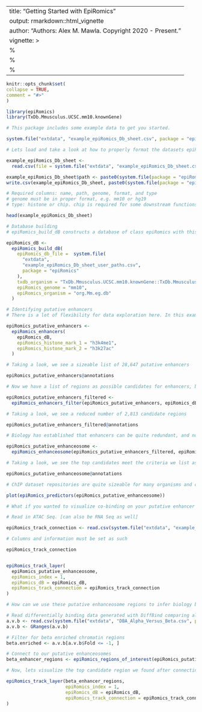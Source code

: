 ---
title: "Getting Started with EpiRomics"
output: rmarkdown::html_vignette
author: "Authors: Alex M. Mawla. Copyright 2020 - Present."
vignette: >
%\VignetteIndexEntry{getting-started-with-epiRomics}
  %\VignetteEngine{knitr::rmarkdown}
  %\VignetteEncoding{UTF-8}
  ---
  
  ```r
knitr::opts_chunk$set(
collapse = TRUE,
comment = "#>"
)
```

```r
library(epiRomics)
library(TxDb.Mmusculus.UCSC.mm10.knownGene)
```


```r
# This package includes some example data to get you started.

system.file("extdata", "example_epiRomics_Db_sheet.csv", package = "epiRomics")

# Lets load and take a look at how to properly format the datasets epiRomics uses to build its database.

example_epiRomics_Db_sheet <-
  read.csv(file = system.file("extdata", "example_epiRomics_Db_sheet.csv", package = "epiRomics"))
```

```r
example_epiRomics_Db_sheet$path <- paste0(system.file(package = "epiRomics"), "/extdata/", example_epiRomics_Db_sheet$path)
write.csv(example_epiRomics_Db_sheet, paste0(system.file(package = "epiRomics"), "/extdata/example_epiRomics_Db_sheet_user_paths.csv"), row.names = FALSE)
```

```r
# Required columns: name, path, genome, format, and type
# genome must be in proper format, e.g. mm10 or hg19
# type: histone or chip. chip is required for some downstream functions

head(example_epiRomics_Db_sheet)

# Database building
# epiRomics_build_dB constructs a database of class epiRomics with this data sheet

epiRomics_dB <-
  epiRomics_build_dB(
    epiRomics_db_file =  system.file(
      "extdata",
      "example_epiRomics_Db_sheet_user_paths.csv",
      package = "epiRomics"
    ),
    txdb_organism = "TxDb.Mmusculus.UCSC.mm10.knownGene::TxDb.Mmusculus.UCSC.mm10.knownGene",
    epiRomics_genome = "mm10",
    epiRomics_organism = "org.Mm.eg.db"
  )
```

```r
# Identifying putative enhancers
# There is a lot of flexibility for data exploration here. In this example, we search for putative enhancers using two histone marks known to co-occur at enhancer regions - h3k4me1 & h3k27ac

epiRomics_putative_enhancers <-
  epiRomics_enhancers(
    epiRomics_dB,
    epiRomics_histone_mark_1 = "h3k4me1",
    epiRomics_histone_mark_2 = "h3k27ac"
  )

# Taking a look, we see a sizeable list of 28,647 putative enhancers

epiRomics_putative_enhancers@annotations
```

```r
# Now we have a list of regions as possible candidates for enhancers, but where do we go from here? One way to increase confidence of these calls is to cross this list against an enhancer database, for instance, FANTOM. NOTE: This option may not be available for all organisms 

epiRomics_putative_enhancers_filtered <-
  epiRomics_enhancers_filter(epiRomics_putative_enhancers, epiRomics_dB)

# Taking a look, we see a reduced number of 2,813 candidate regions  

epiRomics_putative_enhancers_filtered@annotations
```

```r
# Biology has established that enhancers can be quite redundant, and not all play an active role in regulating a cell's activity. How can we utilize other epigenomic data in order to identify true enhanceosome regions? One way is to cross this list against all ChIP data of the cell type. A true enhanceosome region should have made it through our filtering thus far, and contain several binding sites for known TFs. Co-binding is expected, and the list is sorted by the highest number of ChIP hits within the region. 

epiRomics_putative_enhanceosome <-
  epiRomics_enhanceosome(epiRomics_putative_enhancers_filtered, epiRomics_dB)

# Taking a look, we see the top candidates meet the criteria we list as expected

epiRomics_putative_enhanceosome@annotations
```

```r
# ChIP dataset repositories are quite sizeable for many organisms and cell types, with the expectation to only grow larger. Many different TFs binding to a putative enhancer region may not be that meaningful in the context of your biological question. A further step would be to ask whether there are co-TFs that pop up together, and whether this pattern varies across the functional annotation of the genome, i.e. does the combination of two TFs on enhanceosomes change on the gene body compared to distal intergenic regions? 

plot(epiRomics_predictors(epiRomics_putative_enhanceosome))
```

```r
# What if you wanted to visualize co-binding on your putative enhancer region? And do you have additional data you want to include for visualization, such as ATAC Seq? Lets take a look at the top hit 

# Read in ATAC Seq. [can also be RNA Seq as well] 

epiRomics_track_connection <- read.csv(system.file("extdata", "example_epiRomics_BW_sheet.csv", package = "epiRomics"))

# Columns and information must be set as such

epiRomics_track_connection


epiRomics_track_layer(
  epiRomics_putative_enhanceosome,
  epiRomics_index = 1,
  epiRomics_dB = epiRomics_dB,
  epiRomics_track_connection = epiRomics_track_connection
)
```

```r
# How can we use these putative enhanceosome regions to infer biology between cell states? In this example, we will integrate ATAC-Seq data differential testing showing differences in chromatin accessibility between alpha and beta cells 

# Read differentially binding data generated with DiffBind comparing alpha and beta cell chromatin
a.v.b <- read.csv(system.file("extdata", "DBA_Alpha_Versus_Beta.csv", package = "epiRomics"))
a.v.b <- GRanges(a.v.b)

# Filter for beta enriched chromatin regions
beta.enriched <- a.v.b[a.v.b$Fold <= -1, ]

# Connect to our putative enhanceosomes
beta_enhancer_regions <- epiRomics_regions_of_interest(epiRomics_putative_enhanceosome, beta.enriched)
```

```r
# Now, lets visualize the top candidate region we found after connecting our differential chromatin #analysis with the putative enhanceosomes 

epiRomics_track_layer(beta_enhancer_regions,
                      epiRomics_index = 1,
                      epiRomics_dB = epiRomics_dB,
                      epiRomics_track_connection = epiRomics_track_connection
)
```


